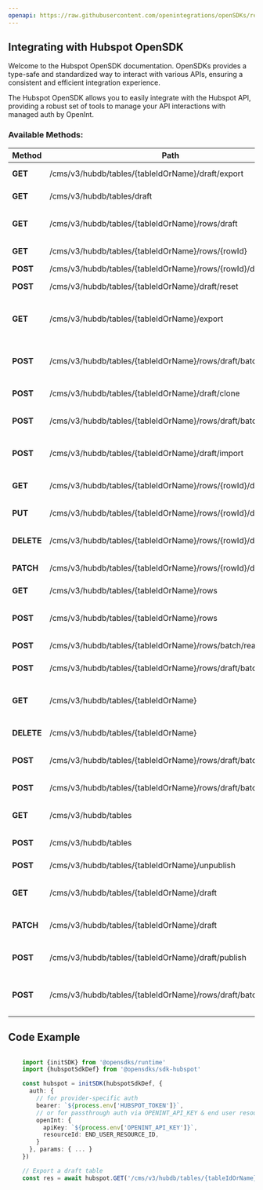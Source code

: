 ```yaml
---
openapi: https://raw.githubusercontent.com/openintegrations/openSDKs/refs/heads/main/sdks/sdk-hubspot/hubspot_cms_hubdb.oas.json
---
```


## Integrating with Hubspot OpenSDK 

Welcome to the Hubspot OpenSDK documentation. OpenSDKs provides a type-safe and standardized way to interact with various APIs, ensuring a consistent and efficient integration experience.

The Hubspot OpenSDK allows you to easily integrate with the Hubspot API, providing a robust set of tools to manage your API interactions with managed auth by OpenInt. 

### Available Methods:

| Method | Path | Description |
|--------|------|-------------|
| **GET** | /cms/v3/hubdb/tables/{tableIdOrName}/draft/export | Export a draft table
| **GET** | /cms/v3/hubdb/tables/draft | Return all draft tables
| **GET** | /cms/v3/hubdb/tables/{tableIdOrName}/rows/draft | Get rows from draft table
| **GET** | /cms/v3/hubdb/tables/{tableIdOrName}/rows/{rowId} | Get a table row
| **POST** | /cms/v3/hubdb/tables/{tableIdOrName}/rows/{rowId}/draft/clone | Clone a row
| **POST** | /cms/v3/hubdb/tables/{tableIdOrName}/draft/reset | Reset a draft table
| **GET** | /cms/v3/hubdb/tables/{tableIdOrName}/export | Export a published version of a table
| **POST** | /cms/v3/hubdb/tables/{tableIdOrName}/rows/draft/batch/replace | Replace rows in batch in draft table
| **POST** | /cms/v3/hubdb/tables/{tableIdOrName}/draft/clone | Clone a table
| **POST** | /cms/v3/hubdb/tables/{tableIdOrName}/rows/draft/batch/purge | Permanently deletes rows
| **POST** | /cms/v3/hubdb/tables/{tableIdOrName}/draft/import | Import data into draft table
| **GET** | /cms/v3/hubdb/tables/{tableIdOrName}/rows/{rowId}/draft | Get a row from the draft table
| **PUT** | /cms/v3/hubdb/tables/{tableIdOrName}/rows/{rowId}/draft | Replaces an existing row
| **DELETE** | /cms/v3/hubdb/tables/{tableIdOrName}/rows/{rowId}/draft | Permanently deletes a row
| **PATCH** | /cms/v3/hubdb/tables/{tableIdOrName}/rows/{rowId}/draft | Updates an existing row
| **GET** | /cms/v3/hubdb/tables/{tableIdOrName}/rows | Get rows for a table
| **POST** | /cms/v3/hubdb/tables/{tableIdOrName}/rows | Add a new row to a table
| **POST** | /cms/v3/hubdb/tables/{tableIdOrName}/rows/batch/read | Get a set of rows
| **POST** | /cms/v3/hubdb/tables/{tableIdOrName}/rows/draft/batch/create | Create rows in batch
| **GET** | /cms/v3/hubdb/tables/{tableIdOrName} | Get details for a published table
| **DELETE** | /cms/v3/hubdb/tables/{tableIdOrName} | Archive a table
| **POST** | /cms/v3/hubdb/tables/{tableIdOrName}/rows/draft/batch/read | Get a set of rows from draft table
| **POST** | /cms/v3/hubdb/tables/{tableIdOrName}/rows/draft/batch/clone | Clone rows in batch
| **GET** | /cms/v3/hubdb/tables | Get all published tables
| **POST** | /cms/v3/hubdb/tables | Create a new table
| **POST** | /cms/v3/hubdb/tables/{tableIdOrName}/unpublish | Unpublish a table
| **GET** | /cms/v3/hubdb/tables/{tableIdOrName}/draft | Get details for a draft table
| **PATCH** | /cms/v3/hubdb/tables/{tableIdOrName}/draft | Update an existing table
| **POST** | /cms/v3/hubdb/tables/{tableIdOrName}/draft/publish | Publish a table from draft
| **POST** | /cms/v3/hubdb/tables/{tableIdOrName}/rows/draft/batch/update | Update rows in batch in draft table


## Code Example

```typescript

    import {initSDK} from '@opensdks/runtime'
    import {hubspotSdkDef} from '@opensdks/sdk-hubspot'

    const hubspot = initSDK(hubspotSdkDef, {
      auth: {
        // for provider-specific auth
        bearer: `${process.env['HUBSPOT_TOKEN']}`,
        // or for passthrough auth via OPENINT_API_KEY & end user resourceId
        openInt: {
          apiKey: `${process.env['OPENINT_API_KEY']}`,
          resourceId: END_USER_RESOURCE_ID,
        }
      }, params: { ... }
    })

    // Export a draft table
    const res = await hubspot.GET('/cms/v3/hubdb/tables/{tableIdOrName}/draft/export')
```
